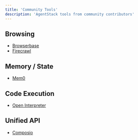 ```yaml
---
title: 'Community Tools'
description: 'AgentStack tools from community contributors'
---
```


## Browsing

- [Browserbase](/tools/tool/browserbase)
- [Firecrawl](/tools/tool/firecrawl)

## Memory / State

- [Mem0](/tools/tool/mem0)

## Code Execution

- [Open Interpreter](/tools/tool/open-interpreter)

## Unified API

- [Composio](/tools/tool/composio)